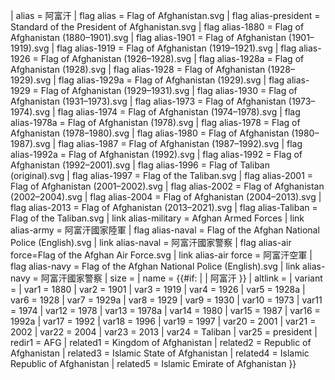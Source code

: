 {{{{{1<noinclude>|country showdata</noinclude>}}}
| alias = 阿富汗
| flag alias = Flag of Afghanistan.svg
| flag alias-president = Standard of the President of Afghanistan.svg
| flag alias-1880 = Flag of Afghanistan (1880–1901).svg
| flag alias-1901 = Flag of Afghanistan (1901–1919).svg
| flag alias-1919 = Flag of Afghanistan (1919–1921).svg
| flag alias-1926 = Flag of Afghanistan (1926–1928).svg
| flag alias-1928a = Flag of Afghanistan (1928).svg
| flag alias-1928 = Flag of Afghanistan (1928–1929).svg
| flag alias-1929a = Flag of Afghanistan (1929).svg
| flag alias-1929 = Flag of Afghanistan (1929–1931).svg
| flag alias-1930 = Flag of Afghanistan (1931–1973).svg
| flag alias-1973 = Flag of Afghanistan (1973–1974).svg
| flag alias-1974 = Flag of Afghanistan (1974–1978).svg
| flag alias-1978a = Flag of Afghanistan (1978).svg
| flag alias-1978 = Flag of Afghanistan (1978–1980).svg
| flag alias-1980 = Flag of Afghanistan (1980–1987).svg
| flag alias-1987 = Flag of Afghanistan (1987–1992).svg
| flag alias-1992a = Flag of Afghanistan (1992).svg
| flag alias-1992 = Flag of Afghanistan (1992–2001).svg
| flag alias-1996 = Flag of Taliban (original).svg
| flag alias-1997 = Flag of the Taliban.svg
| flag alias-2001 = Flag of Afghanistan (2001–2002).svg
| flag alias-2002 = Flag of Afghanistan (2002–2004).svg
| flag alias-2004 = Flag of Afghanistan (2004–2013).svg
| flag alias-2013 = Flag of Afghanistan (2013–2021).svg
| flag alias-Taliban = Flag of the Taliban.svg
| link alias-military = Afghan Armed Forces
| link alias-army = 阿富汗國家陸軍
| flag alias-naval = Flag of the Afghan National Police (English).svg
| link alias-naval = 阿富汗國家警察
| flag alias-air force=Flag of the Afghan Air Force.svg
| link alias-air force = 阿富汗空軍
| flag alias-navy = Flag of the Afghan National Police (English).svg
| link alias-navy = 阿富汗國家警察
| size = {{{size|}}}
| name = {{#if: {{{name|}}} | {{{name|}}} | 阿富汗 }}
| altlink = {{{altlink|}}}
| variant = {{{variant|}}}
<noinclude>
| var1 = 1880
| var2 = 1901
| var3 = 1919
| var4 = 1926
| var5 = 1928a
| var6 = 1928
| var7 = 1929a
| var8 = 1929
| var9 = 1930
| var10 = 1973
| var11 = 1974
| var12 = 1978
| var13 = 1978a
| var14 = 1980
| var15 = 1987
| var16 = 1992a
| var17 = 1992
| var18 = 1996
| var19 = 1997
| var20 = 2001
| var21 = 2002
| var22 = 2004
| var23 = 2013
| var24 = Taliban
| var25 = president
| redir1 = AFG
| related1 = Kingdom of Afghanistan
| related2 = Republic of Afghanistan
| related3 = Islamic State of Afghanistan
| related4 = Islamic Republic of Afghanistan
| related5 = Islamic Emirate of Afghanistan
</noinclude>
}}